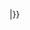 <includeonly>{{Str sub|{{{1}}}|{{#expr:{{str len|{{{1}}}}}-{{{2}}}}}|{{{2}}}}}</includeonly><noinclude>
{{documentation}}
</noinclude>